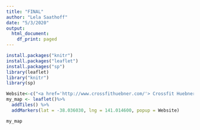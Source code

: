 ```yaml
---
title: "FINAL"
author: "Lela Saathoff"
date: "5/3/2020"
output:
  html_document:
    df_print: paged
---
```



```r
install.packages("knitr")
install.packages("leaflet")
install.packages("sp")
library(leaflet)
library("knitr")
library(sp)
```

```r

Website<-c("<a href='http://www.crossfithuebner.com/'> Crossfit Huebner</a>")
my_map <- leaflet()%>%
  addTiles() %>% 
  addMarkers(lat = -38.036030, lng = 141.014600, popup = Website)

my_map

```

